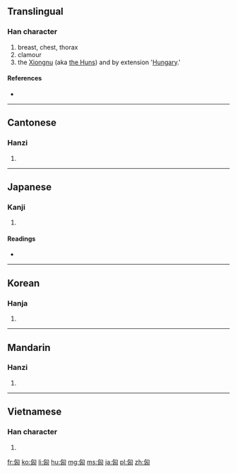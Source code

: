 ==Translingual==

===Han character===
{{Han char|rn=20|rad=勹|as=04|sn=6|four=2772<sub>0</sub>|canj=心山大 (PUK)}}

# breast, chest, thorax
# clamour
# the [http://en.wikipedia.org/wiki/Xiongnu Xiongnu] (aka [http://en.wikipedia.org/wiki/Xiongnu#The_names_.22Xiongnu.22_and_.22Hun.22 the Huns]) and by extension '[http://en.wikipedia.org/wiki/Hungary Hungary].'

====References====
* {{Han ref|kx=0151.040|dkj=02512|dj=0340.090|hdz=10258.050|uh=5308|ud=21256|bh=A649|bd=42569}}

----

==Cantonese==

===Hanzi===
{{yue-hanzi|jyut=|y=hung1}}

# {{defn|lang=yue|sort=勹04}}

----

==Japanese==

===Kanji===
{{ja-kanji|grade=|rs=勹04}}

# {{defn|lang=ja|sort=勹04}}

====Readings====
* {{ja-readings|on=[[きょう]] (kyō)|kun=[[むね]] (mune), [[おそれる]] (osoreru), [[さわぐ]] (sawagu)}}

----

==Korean==

===Hanja===
{{ko-hanja|hangeul=흥|rv=heung|mr=hŭng}}

# {{defn|lang=ko|sort=勹04}}

----

==Mandarin==

===Hanzi===
{{cmn-hanzi|pin=[[xiōng]] ([[xiong1]])|wg=hsiung<sup>1</sup>}}

# {{defn|lang=cmn|sort=勹04}}

----

==Vietnamese==

===Han character===
{{vi-hantu|[[hung]]|rs=勹04}}

# {{defn|lang=vi|sort=勹04}}

[[fr:匈]]
[[ko:匈]]
[[li:匈]]
[[hu:匈]]
[[mg:匈]]
[[ms:匈]]
[[ja:匈]]
[[pl:匈]]
[[zh:匈]]